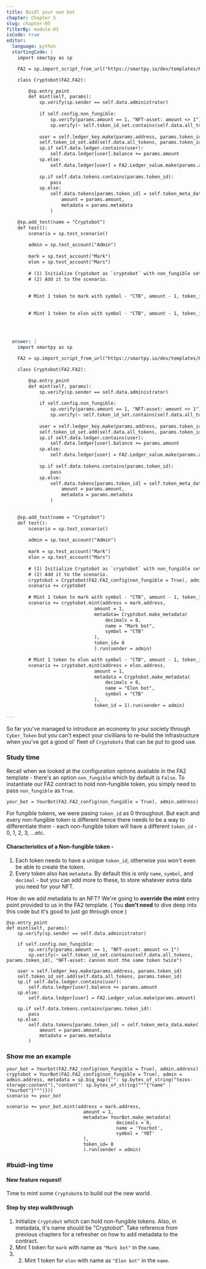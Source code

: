 ```yaml
---
title: Buidl your own bot
chapter: Chapter 5
slug: chapter-05
filterBy: module-03
isCode: true
editor:
  language: python
  startingCode: |
    import smartpy as sp

    FA2 = sp.import_script_from_url("https://smartpy.io/dev/templates/FA2.py")

    class Cryptobot(FA2.FA2):

        @sp.entry_point
        def mint(self, params):
            sp.verify(sp.sender == self.data.administrator)
            
            if self.config.non_fungible:
                sp.verify(params.amount == 1, "NFT-asset: amount <> 1")
                sp.verify(~ self.token_id_set.contains(self.data.all_tokens, params.token_id), "NFT-asset: cannon mint the same token twice")
            
            user = self.ledger_key.make(params.address, params.token_id)
            self.token_id_set.add(self.data.all_tokens, params.token_id)
            sp.if self.data.ledger.contains(user):
                self.data.ledger[user].balance += params.amount
            sp.else:
                self.data.ledger[user] = FA2.Ledger_value.make(params.amount)
            
            sp.if self.data.tokens.contains(params.token_id):
                pass
            sp.else:
                self.data.tokens[params.token_id] = self.token_meta_data.make(
                    amount = params.amount, 
                    metadata = params.metadata
                )

    @sp.add_test(name = "Cryptobot")
    def test():
        scenario = sp.test_scenario()
        
        admin = sp.test_account("Admin")
        
        mark = sp.test_account("Mark")
        elon = sp.test_account("Mars")
        
        # (1) Initialize Cryptobot as `cryptobot` with non_fungible set to True.
        # (2) Add it to the scenario.
        
        
        # Mint 1 token to mark with symbol - "CTB", amount - 1, token_id - 0 and name - "Mark bot"
        
        
        # Mint 1 token to elon with symbol - "CTB", amount - 1, token_id - 1 and name - "Elon bot"                           
        
        
        

  answer: |  
    import smartpy as sp

    FA2 = sp.import_script_from_url("https://smartpy.io/dev/templates/FA2.py")

    class Cryptobot(FA2.FA2):

        @sp.entry_point
        def mint(self, params):
            sp.verify(sp.sender == self.data.administrator)
            
            if self.config.non_fungible:
                sp.verify(params.amount == 1, "NFT-asset: amount <> 1")
                sp.verify(~ self.token_id_set.contains(self.data.all_tokens, params.token_id), "NFT-asset: cannon mint the same token twice")
            
            user = self.ledger_key.make(params.address, params.token_id)
            self.token_id_set.add(self.data.all_tokens, params.token_id)
            sp.if self.data.ledger.contains(user):
                self.data.ledger[user].balance += params.amount
            sp.else:
                self.data.ledger[user] = FA2.Ledger_value.make(params.amount)
            
            sp.if self.data.tokens.contains(params.token_id):
                pass
            sp.else:
                self.data.tokens[params.token_id] = self.token_meta_data.make(
                    amount = params.amount, 
                    metadata = params.metadata
                )
            

    @sp.add_test(name = "Cryptobot")
    def test():
        scenario = sp.test_scenario()
        
        admin = sp.test_account("Admin")
        
        mark = sp.test_account("Mark")
        elon = sp.test_account("Mars")
        
        # (1) Initialize Cryptobot as `cryptobot` with non_fungible set to True.
        # (2) Add it to the scenario.
        cryptobot = Cryptobot(FA2.FA2_config(non_fungible = True), admin = admin.address, metadata = sp.big_map({"": sp.bytes_of_string("tezos-storage:content"),"content": sp.bytes_of_string("""{"name" : "Cryptobot"}""")}))
        scenario += cryptobot
        
        # Mint 1 token to mark with symbol - "CTB", amount - 1, token_id - 0 and name - "Mark bot"
        scenario += cryptobot.mint(address = mark.address, 
                                amount = 1,
                                metadata= Cryptobot.make_metadata(
                                    decimals = 0,
                                    name = "Mark bot",
                                    symbol = "CTB"
                                ),
                                token_id= 0
                                ).run(sender = admin)

        # Mint 1 token to elon with symbol - "CTB", amount - 1, token_id - 0 and name - "Elon bot"
        scenario += cryptobot.mint(address = elon.address,
                                amount = 1,
                                metadata = Cryptobot.make_metadata(
                                    decimals = 0,
                                    name = "Elon bot",
                                    symbol = "CTB"
                                ),
                                token_id = 1).run(sender = admin)
        
---
```


So far you've managed to introduce an economy to your society through `Cyber_Token` but you can't expect your civillians to re-build the infrastructure when you've got a good ol' fleet of `Cryptobots` that can be put to good use.

### Study time
Recall when we looked at the configuration options available in the FA2 template - there's an option `non_fungible` which by default is `False`. 
To instantiate our FA2 contract to hold non-fungible token, you simply need to pass `non_fungible` as `True`.
```python=
your_bot = YourBot(FA2.FA2_config(non_fungible = True), admin.address)
```

For fungible tokens, we were pasing `token_id` as 0 throughout.
But each and every non-fungible token is different hence there needs to be a way to differentiate them - each non-fungible token will have a different `token_id` - 0, 1, 2, 3, ...etc.

#### Characteristics of a Non-fungible token - 
1. Each token needs to have a unique `token_id`, otherwise you won't even be able to create the token.
2. Every token also has `metadata`. By default this is only `name`, `symbol`, and `decimal` - but you can add more to these, to store whatever extra data you need for your NFT.

How do we add metadata to an NFT?
We're going to **override the mint** entry point provided to us in the FA2 template.
( You **don't need** to dive deep into this code but it's good to just go through once )
```python=
@sp.entry_point
def mint(self, params):
    sp.verify(sp.sender == self.data.administrator)
        
    if self.config.non_fungible:
        sp.verify(params.amount == 1, "NFT-asset: amount <> 1")
        sp.verify(~ self.token_id_set.contains(self.data.all_tokens, params.token_id), "NFT-asset: cannon mint the same token twice")
        
    user = self.ledger_key.make(params.address, params.token_id)
    self.token_id_set.add(self.data.all_tokens, params.token_id)
    sp.if self.data.ledger.contains(user):
        self.data.ledger[user].balance += params.amount
    sp.else:
        self.data.ledger[user] = FA2.Ledger_value.make(params.amount)
        
    sp.if self.data.tokens.contains(params.token_id):
        pass
    sp.else:
        self.data.tokens[params.token_id] = self.token_meta_data.make(
            amount = params.amount, 
            metadata = params.metadata
        )
```

### Show me an example
```python=
your_bot = Yourbot(FA2.FA2_config(non_fungible = True), admin.address)
cryptobot = YourBot(FA2.FA2_config(non_fungible = True), admin = admin.address, metadata = sp.big_map({"": sp.bytes_of_string("tezos-storage:content"),"content": sp.bytes_of_string("""{"name" : "Yourbot"}""")}))
scenario += your_bot

scenario += your_bot.mint(address = mark.address, 
                            amount = 1,
                            metadata= YourBot.make_metadata(
                                        decimals = 0,
                                        name = 'Yourbot',
                                        symbol = 'YBT'
                            ),
                            token_id= 0
                            ).run(sender = admin)
```

### #buidl-ing time
 
#### New feature request!
Time to mint some `Cryptobot`s to build out the new world.

#### Step by step walkthrough
1. Initialize `Cryptobot` which can hold non-fungible tokens. Also, in metadata, it's name should be "Cryptobot". Take reference from previous chapters for a refresher on how to add metadata to the contract.
2. Mint 1 token for `mark` with name as `"Mark bot"` in the `name`.
3. 2. Mint 1 token for `elon` with name as `"Elon bot"` in the `name`.